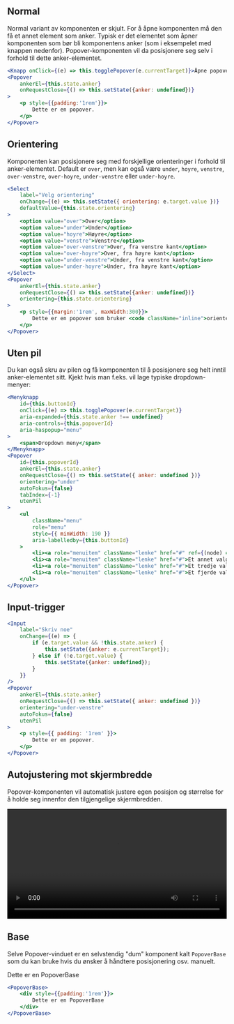 

## Normal

Normal variant av komponenten er skjult. For å åpne komponenten må den få et annet element som anker. 
Typisk er det elementet som åpner komponenten som bør bli komponentens anker (som i eksempelet med knappen 
nedenfor). Popover-komponenten vil da posisjonere seg selv i forhold til dette anker-elementet.

<Example>
    <PopoverNormalEksempel />
</Example>

```jsx
<Knapp onClick={(e) => this.togglePopover(e.currentTarget)}>Åpne popover</Knapp>
<Popover
    ankerEl={this.state.anker}
    onRequestClose={() => this.setState({anker: undefined})}
>
    <p style={{padding:'1rem'}}>
        Dette er en popover.
    </p>
</Popover>
```

## Orientering

Komponenten kan posisjonere seg med forskjellige orienteringer i forhold til anker-elementet. Default er `over`, men 
kan også være `under`, `hoyre`, `venstre`, `over-venstre`, `over-hoyre`, `under-venstre` eller `under-hoyre`.

<Example>
    <PopoverOrienteringEksempel />
</Example>

```jsx
<Select
    label="Velg orientering"
    onChange={(e) => this.setState({ orientering: e.target.value })}
    defaultValue={this.state.orientering}
>
    <option value="over">Over</option>
    <option value="under">Under</option>
    <option value="hoyre">Høyre</option>
    <option value="venstre">Venstre</option>
    <option value="over-venstre">Over, fra venstre kant</option>
    <option value="over-hoyre">Over, fra høyre kant</option>
    <option value="under-venstre">Under, fra venstre kant</option>
    <option value="under-hoyre">Under, fra høyre kant</option>
</Select>
<Popover
    ankerEl={this.state.anker}
    onRequestClose={() => this.setState({anker: undefined})}
    orientering={this.state.orientering}
>
    <p style={{margin:'1rem', maxWidth:300}}>
        Dette er en popover som bruker <code className="inline">orientering</code>-propen til å posisjonere seg i forhold til ankeret sitt.
    </p>
</Popover>
```

## Uten pil

Du kan også skru av pilen og få komponenten til å posisjonere seg helt inntil anker-elementet sitt. Kjekt hvis man f.eks. vil lage typiske dropdown-menyer:

<Example>
    <PopoverDropdownEksempel />
</Example>

```jsx
<Menyknapp
    id={this.buttonId}
    onClick={(e) => this.togglePopover(e.currentTarget)}
    aria-expanded={this.state.anker !== undefined}
    aria-controls={this.popoverId}
    aria-haspopup="menu"
>
    <span>Dropdown meny</span>
</Menyknapp>
<Popover
    id={this.popoverId}
    ankerEl={this.state.anker}
    onRequestClose={() => this.setState({ anker: undefined })}
    orientering="under"
    autoFokus={false}
    tabIndex={-1}
    utenPil
>
    <ul
        className="menu"
        role="menu"
        style={{ minWidth: 190 }}
        aria-labelledby={this.buttonId}
    >
        <li><a role="menuitem" className="lenke" href="#" ref={(node) => node && node.focus()}>Et valg</a></li>
        <li><a role="menuitem" className="lenke" href="#">Et annet valg</a></li>
        <li><a role="menuitem" className="lenke" href="#">Et tredje valg</a></li>
        <li><a role="menuitem" className="lenke" href="#">Et fjerde valg</a></li>
    </ul>
</Popover>
```

## Input-trigger

<Example>
    <PopoverInputEksempel />
</Example>

```jsx
<Input
    label="Skriv noe"
    onChange={(e) => {
        if (e.target.value && !this.state.anker) {
            this.setState({anker: e.currentTarget});
        } else if (!e.target.value) {
            this.setState({anker: undefined});
        }
    }}
/>
<Popover
    ankerEl={this.state.anker}
    onRequestClose={() => this.setState({ anker: undefined })}
    orientering="under-venstre"
    autoFokus={false}
    utenPil
>
    <p style={{ padding: '1rem' }}>
        Dette er en popover.
    </p>
</Popover>
```

## Autojustering mot skjermbredde

Popover-komponenten vil automatisk justere egen posisjon og størrelse for å holde seg innenfor den tilgjengelige skjermbredden.

<Example>
    <video src={PopoverEdgeVideo} controls autoPlay loop preload="auto" width="100%" />
</Example>

## Base

Selve Popover-vinduet er en selvstendig "dum" komponent kalt `PopoverBase` som du kan bruke hvis du 
ønsker å håndtere posisjonering osv. manuelt.

<Example>
    <PopoverBase>
        <div style={{padding:'1rem'}}>
            Dette er en PopoverBase
        </div>
    </PopoverBase>
</Example>

```jsx
<PopoverBase>
    <div style={{padding:'1rem'}}>
        Dette er en PopoverBase
    </div>
</PopoverBase>
```
